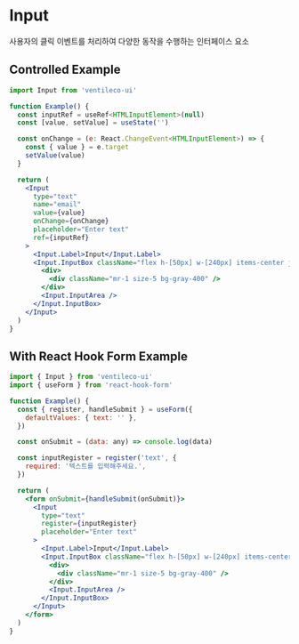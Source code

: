 
<Meta title="COMPONENTS/Input" />

# Input

사용자의 클릭 이벤트를 처리하여 다양한 동작을 수행하는 인터페이스 요소

## Controlled Example

```jsx
import Input from 'ventileco-ui'

function Example() {
  const inputRef = useRef<HTMLInputElement>(null)
  const [value, setValue] = useState('')

  const onChange = (e: React.ChangeEvent<HTMLInputElement>) => {
    const { value } = e.target
    setValue(value)
  }

  return (
    <Input
      type="text"
      name="email"
      value={value}
      onChange={onChange}
      placeholder="Enter text"
      ref={inputRef}
    >
      <Input.Label>Input</Input.Label>
      <Input.InputBox className="flex h-[50px] w-[240px] items-center justify-between rounded-md border px-2 text-black">
        <div>
          <div className="mr-1 size-5 bg-gray-400" />
        </div>
        <Input.InputArea />
      </Input.InputBox>
    </Input>
  )
}
```

## With React Hook Form Example

```jsx
import { Input } from 'ventileco-ui'
import { useForm } from 'react-hook-form'

function Example() {
  const { register, handleSubmit } = useForm({
    defaultValues: { text: '' },
  })

  const onSubmit = (data: any) => console.log(data)

  const inputRegister = register('text', {
    required: '텍스트를 입력해주세요.',
  })

  return (
    <form onSubmit={handleSubmit(onSubmit)}>
      <Input
        type="text"
        register={inputRegister}
        placeholder="Enter text"
      >
        <Input.Label>Input</Input.Label>
        <Input.InputBox className="flex h-[50px] w-[240px] items-center justify-between rounded-md border px-2 text-black">
          <div>
            <div className="mr-1 size-5 bg-gray-400" />
          </div>
          <Input.InputArea />
        </Input.InputBox>
      </Input>
    </form>
  )
}
```
